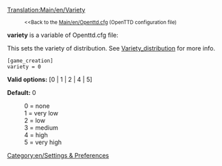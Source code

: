 [[Translation:Main/en/Variety]]
:<small><<Back to the [[Main/en/Openttd.cfg]] (OpenTTD configuration file)</small>


'''variety''' is a variable of Openttd.cfg file:

This sets the variety of distribution. See [[Main/en/Variety distribution|Variety_distribution]] for more info.

<pre>
[game_creation]
variety = 0
</pre>

'''Valid options:''' [0 | 1 | 2 | 4 | 5]

'''Default:''' 0

:0 = none
:1 = very low
:2 = low
:3 = medium
:4 = high
:5 = very high

[[Category:en/Settings & Preferences]]